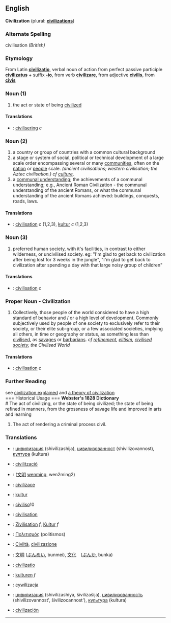 ==English==
'''Civilization''' (plural: '''[[civilizations]]''')
===Alternate Spelling===
civilisation  ''(British)''

===Etymology===
From Latin '''[[civilizatio]]''', verbal noun of action from perfect passive participle '''[[civilizatus]]''' + suffix '''[[-io]]''', from verb '''[[civilizare]]''', from adjective '''[[civilis]]''', from '''[[civis]]'''

===Noun (1)===
# the act or state of being [[civilized]]
====Translations====
* {{sv}} : [[civilisering]] ''c''
===Noun (2)===
# a country or group of countries with a common cultural background
# a stage or system of social, political or technical development of a large scale order encompassing several or many [[community|communities]], often on the [[nation]] or [[people]] scale. <i>(ancient civilisations; western civilisation; the Aztec civilisation.) cf [[culture]]</i>.
# a [[communal understanding]]; the achievements of a communal understanding; e.g., Ancient Roman Civilization - the communal understanding of the ancient Romans, or what the communal understanding  of the ancient Romans achieved: buildings, conquests, roads, laws. 
====Translations====
* {{sv}} : [[civilisation]] ''c'' (1,2,3), [[kultur]] ''c'' (1,2,3)
===Noun (3)===
# preferred human society, with it's facilities, in contrast to either wilderness, or uncivilised society. eg: "I'm glad to get back to civilization after being lost for 3 weeks in the jungle", "I'm glad to get back to civilization after spending a day with that large noisy group of children"
====Translations====
* {{sv}} : [[civilisation]] ''c''
===Proper Noun - Civilization===
# Collectively, those people of the world considered to have a high standard of behavior and / or a high level of development. Commonly subjectively used by people of one society to exclusively refer to their society, or their elite sub-group, or a few associated societies, implying all others, in time or geography or status, as something less than [[civilise|civilised]], as [[savage|savages]] or [[barbarian|barbarians]]. <i>cf [[refinement]], [[elitism]], [[civilised society]], the Civilised World</i>
====Translations====
* {{sv}} : [[civilisation]] ''c''

=== Further Reading ===
see [http://www.ourcivilisation.com/define.htm civilization explained]
and [http://www.ourcivilisation.com/theory.htm a theory of civilization]<br>
=== Historical Usage ===
<b>Webster's 1828 Dictionary</b><br>
# The act of civilizing, or the state of being civilized; the state of being refined in manners, from the grossness of savage life and improved in arts and learning
# The act of rendering a criminal process civil.
===Translations===
*{{bg}}: [[цивилизация]] (shivilizashija), [[цивилизованност]] (shivilizovannost), [[култура]] (kultura)
*{{ca}}: [[civilització]]
*{{zh}}: ([[文明]] [[wenming]], wen2ming2)
*{{cs}}: [[civilizace]]
*{{da}}: [[kultur]]
*{{eo}}: [[civiliso]]10
*{{fr}}: [[civilisation]]
*{{de}}: [[Zivilisation]] ''f'', [[Kultur]] ''f''
*{{el}}: [[Πολιτισμός]] (politismos)
*{{it}}: [[Civiltà]], [[civilizazione]]
*{{ja}}: [[文明]] ([[ぶんめい]], bunmei), [[文化]]　([[ぶんか]], bunka)
*{{la}}: [[civilizatio]]
*{{no}}: [[kulturen]] ''f''
*{{pl}}: [[cywilizacja]]
*{{ru}}: [[цивилизация]] (shivilizashiya, šivilizašija), [[цивилизованность]] (shivilizovannost', šivilizocannost'), [[культура]] (kultura)
*{{es}}: [[civilización]]
----